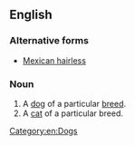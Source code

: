 {{also|Mexican hairless}}
==English==

===Alternative forms===
* [[Mexican hairless]]

===Noun===
{{en-noun|head=[[Mexican]] [[hairless|Hairless]]|es}}

# A [[dog]] of a particular [[breed]].
# A [[cat]] of a particular breed.

[[Category:en:Dogs]]
